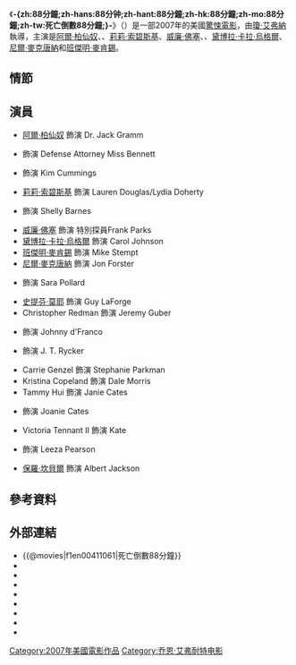 {{expand language}}
{{noteTA
|T=zh-hans:88分钟;zh-hant:88分鐘;zh-hk:88分鐘;zh-mo:88分鐘;zh-tw:死亡倒數88分鐘;
|G1=Show
}}
{{Infobox Film
| name               = -{zh:88分鐘;zh-hans:88分钟;zh-hant:88分鐘;zh-hk:88分鐘;zh-mo:88分鐘;zh-tw:死亡倒數88分鐘;}-
| original_name      = ''{{lang|en|88 Minutes}}''
| image              = 88 Minutes poster.jpg
| caption            = 電影海報
| director           = [[瓊·艾弗納|瓊·艾弗納]]
| producer           = 瓊·艾弗納<br />Randall Emmett<br />Michael P. Flannigan<br />George Furla（執行製作人）<br />{{link-en|阿維·勒納|Avi Lerner}}（執行製作人）<br />{{link-en|蓋瑞·斯科特·湯普森|Gary Scott Thompson}}
| writer             = 蓋瑞·斯科特·湯普森
| starring           = [[阿爾·柏仙奴|阿爾·柏仙奴]]<br />{{link-en|艾莉西亞·維特|Alicia Witt}}<br />[[莉莉·索碧斯基|莉莉·索碧斯基]]<br />[[威廉·佛塞|威廉·佛塞]]<br />{{link-en|艾米·布倫尼曼|Amy Brenneman}}<br />[[黛博拉·卡拉·烏格爾|黛博拉·卡拉·烏格爾]]<br />[[尼爾·麥克唐納|尼爾·麥克唐納]]<br />[[班傑明·麥肯錫|班傑明·麥肯錫]]
| music              = {{link-en|愛德華·希阿墨|Edward Shearmur}}
| cinematography     = {{link-en|丹尼士·勒努瓦|Denis Lenoir}}
| editing            = {{link-en|彼得·E·貝加|Peter E. Berger|彼得·貝加}}
| production_company = {{link-en|Nu Image|Nu Image|Millennium Films}}<br />Equity Pictures<br />Family Room Entertainment<br />{{link-en|Emmett/Furla/Oasis Films|Emmett/Furla/Oasis Films|Emmett/Furla Films}}
| distributor        = [[三星影業|三星影業]]（美國）<br />[[華納兄弟|華納兄弟]]（英國）
| released           = {{film date|2007|3|2}}：<br/>以色列上映<br/>2008年4月18日：<br/>美國上映<br/>2008年4月25日：<br/>台灣上映
| runtime            = 111分鐘
| country            = {{美國電影產地}}
| language           = 英語
| budget             = $30,000,000
| gross              = $32,593,385<ref>{{Cite web |url = http://www.boxofficemojo.com/movies/?id=88minutes.htm |title = 88 Minutes |publisher = Box Office Mojo |language = en |accessdate = 2017-09-18 |archive-date = 2011-06-07 |archive-url = https://web.archive.org/web/20110607113301/http://www.boxofficemojo.com/movies/?id=88minutes.htm |dead-url = no }}</ref>
| cn_name            = 88分钟
| tw_name            = 死亡倒數88分鐘
| hk_name            =
}}
《'''-{zh:88分鐘;zh-hans:88分钟;zh-hant:88分鐘;zh-hk:88分鐘;zh-mo:88分鐘;zh-tw:死亡倒數88分鐘;}-'''》（{{lang-en|'''''88 Minutes'''''}}）是一部2007年的美國[[驚悚電影|驚悚電影]]，由[[瓊·艾弗納|瓊·艾弗納]]執導，主演是[[阿爾·柏仙奴|阿爾·柏仙奴]]、{{link-en|艾莉西亞·維特|Alicia Witt}}、[[莉莉·索碧斯基|莉莉·索碧斯基]]、[[威廉·佛塞|威廉·佛塞]]、{{link-en|艾米·布倫尼曼|Amy Brenneman}}、[[黛博拉·卡拉·烏格爾|黛博拉·卡拉·烏格爾]]、[[尼爾·麥克唐納|尼爾·麥克唐納]]和[[班傑明·麥肯錫|班傑明·麥肯錫]]。

==情節==

== 演員 ==
* [[阿爾·柏仙奴|阿爾·柏仙奴]] 飾演 Dr. Jack Gramm
* {{link-en|翠兒碧·格拉佛|Trilby Glover}} 飾演 Defense Attorney Miss Bennett
* {{link-en|艾莉西亞·維特|Alicia Witt}} 飾演 Kim Cummings
* [[莉莉·索碧斯基|莉莉·索碧斯基]] 飾演 Lauren Douglas/Lydia Doherty
* {{link-en|艾米·布倫尼曼|Amy Brenneman}} 飾演 Shelly Barnes
* [[威廉·佛塞|威廉·佛塞]] 飾演 特別探員Frank Parks
* [[黛博拉·卡拉·烏格爾|黛博拉·卡拉·烏格爾]] 飾演 Carol Johnson
* [[班傑明·麥肯錫|班傑明·麥肯錫]] 飾演 Mike Stempt
* [[尼爾·麥克唐納|尼爾·麥克唐納]] 飾演 Jon Forster
* {{link-en|蕾亞·凱恩斯|Leah Cairns}} 飾演 Sara Pollard
* [[史提芬·莫耶|史提芬·莫耶]] 飾演 Guy LaForge
* Christopher Redman 飾演 Jeremy Guber
* {{link-en|布倫丹·弗萊徹|Brendan Fletcher}} 飾演 Johnny d'Franco
* {{link-en|麥可·艾克隆|Michael Eklund}} 飾演 J. T. Rycker
* Carrie Genzel 飾演 Stephanie Parkman
* Kristina Copeland 飾演 Dale Morris
* Tammy Hui 飾演 Janie Cates
* {{link-en|Vicky Huang|Vicky Huang}} 飾演 Joanie Cates
* Victoria Tennant II 飾演 Kate
* {{link-en|Michal Yannai|Michal Yannai}} 飾演 Leeza Pearson
* [[保羅·坎貝爾|保羅·坎貝爾]] 飾演 Albert Jackson

==參考資料==
<references/>

==外部連結==
*{{@movies|f1en00411061|死亡倒數88分鐘}}
*{{douban|title=88分钟}}
*{{Mtime|23085|88分钟}}
*{{Amg movie|307493|-{zh:88分鐘;zh-hans:88分钟;zh-hant:88分鐘;zh-hk:88分鐘;zh-mo:88分鐘;zh-tw:死亡倒數88分鐘;}-}}
*{{rotten-tomatoes|88_minutes|-{zh:88分鐘;zh-hans:88分钟;zh-hant:88分鐘;zh-hk:88分鐘;zh-mo:88分鐘;zh-tw:死亡倒數88分鐘;}-}}
*{{mojo title|88minutes|-{zh:88分鐘;zh-hans:88分钟;zh-hant:88分鐘;zh-hk:88分鐘;zh-mo:88分鐘;zh-tw:死亡倒數88分鐘;}-}}
*{{Tcmdb title|642083|-{zh:88分鐘;zh-hans:88分钟;zh-hant:88分鐘;zh-hk:88分鐘;zh-mo:88分鐘;zh-tw:死亡倒數88分鐘;}-}}
*{{metacritic film|88-minutes|-{zh:88分鐘;zh-hans:88分钟;zh-hant:88分鐘;zh-hk:88分鐘;zh-mo:88分鐘;zh-tw:死亡倒數88分鐘;}-}}
*{{imdb title|0411061|-{zh:88分鐘;zh-hans:88分钟;zh-hant:88分鐘;zh-hk:88分鐘;zh-mo:88分鐘;zh-tw:死亡倒數88分鐘;}-}}

{{Jon Avnet}}

[[Category:2007年美國電影作品|Category:2007年美國電影作品]]
[[Category:乔恩·艾弗耐特电影|Category:乔恩·艾弗耐特电影]]